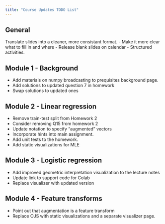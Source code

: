 ```yaml
---
title: "Course Updates TODO List"
---
```


## General

Translate slides into a cleaner, more consistant format. 
- Make it more clear what to fill in and where
- Release blank slides on calendar
- Structured activities.

## Module 1 - Background

- Add materials on numpy broadcasting to prequisites background page.
- Add solutions to updated question 7 in homework
- Swap solutions to updated ones

## Module 2 - Linear regression

- Remove train-test split from Homework 2
- Consider removing Q15 from homework 2
- Update notation to specify "augmented" vectors
- Incorporate hints into main assignment.
- Add unit tests to the homework.
- Add static visualizations for MLE

## Module 3 - Logistic regression

- Add improved geometric interpretation visualization to the lecture notes
- Update link to support code for Colab
- Replace visualizer with updated version

## Module 4 - Feature transforms

- Point out that augmentation is a feature transform
- Replace OJS with static visualizations and a separate visualizer page.



